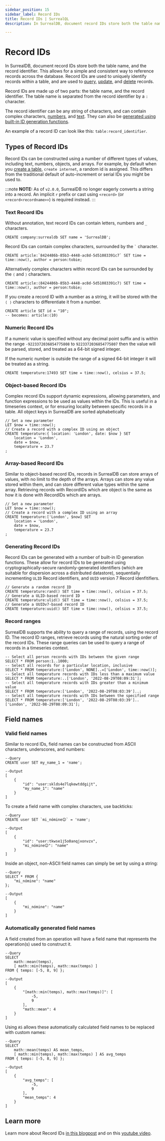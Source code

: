 ```yaml
---
sidebar_position: 15
sidebar_label: Record IDs
title: Record IDs | SurrealQL
description: In SurrealDB, document record IDs store both the table name, and the record ID.

---
```


# Record IDs

In SurrealDB, document record IDs store both the table name, and the record identifier. This allows for a simple and consistent way to reference records across the database. Record IDs are used to uniquely identify records within a table, and are used to [query](/docs/surrealql/statements/select), [update](/docs/surrealql/statements/update), and [delete](/docs/surrealql/statements/delete) records.

Record IDs are made up of two parts: the table name, and the record identifier. The table name is separated from the record identifier by a `:` character. 

The record identifier can be any string of characters, and can contain complex characters, [numbers](/docs/surrealql/datamodel/ids#numeric-record-ids), and [text](/docs/surrealql/datamodel/ids#text-record-ids). They can also be [generated using built-in ID generation functions](/docs/surrealql/datamodel/ids#generating-record-ids).

An example of a record ID can look like this: `table:record_identifier`. 

## Types of Record IDs

Record IDs can be constructed using a number of different types of values, including text, numbers, objects, and arrays. For example, by default when you [create a table](/docs/surrealql/statements/create), `create internet`, a random id is assigned. This differs from the traditional default of auto-increment or serial IDs you might be used to.


:::note
__NOTE:__ As of `v2.0.0`, SurrealDB no longer eagerly converts a string into a record. An implicit `r` prefix or cast using `<record>` (or `<record<recordname>>`) is required instead.
:::

### Text Record IDs
Without annotation, text record IDs can contain letters, numbers and `_` characters.

```surql 
CREATE company:surrealdb SET name = 'SurrealDB';
```
Record IDs can contain complex characters, surrounded by the <code>`</code>  character.

```surql
CREATE article:`8424486b-85b3-4448-ac8d-5d51083391c7` SET time = time::now(), author = person:tobie;
```
Alternatively complex characters within record IDs can be surrounded by the `⟨` and `⟩` characters.

```surql
CREATE article:⟨8424486b-85b3-4448-ac8d-5d51083391c7⟩ SET time = time::now(), author = person:tobie;
```

If you create a record ID with a number as a string, it will be stored with the `⟨ ⟩` characters to differentiate it from a number.

```surql
CREATE article SET id = "10";
-- becomes: article:⟨10⟩
```

### Numeric Record IDs
If a numeric value is specified without any decimal point suffix and is within the range `-9223372036854775808` to `9223372036854775807` then the value will be parsed, stored, and treated as a 64-bit signed integer.

If the numeric number is outside the range of a signed 64-bit integer it will be treated as a string.

```surql
CREATE temperature:17493 SET time = time::now(), celsius = 37.5;
```

### Object-based Record IDs
Complex record IDs support dynamic expressions, allowing parameters, and function expressions to be used as values within the IDs. This is useful in a timeseries context, or for ensuring locality between specific records in a table. All object keys in SurrealDB are sorted alphabetically 

```surql
// Set a new parameter
LET $now = time::now();
// Create a record with a complex ID using an object
CREATE temperature:{ location: 'London', date: $now } SET
	location = 'London',
	date = $now,
	temperature = 23.7
;
```

### Array-based Record IDs
Similar to object-based record IDs, records in SurrealDB can store arrays of values, with no limit to the depth of the arrays. Arrays can store any value stored within them, and can store different value types within the same array. Retrieving records with RecordIDs which are object is the same as how it is done with RecordIDs which are arrays.

```surql
// Set a new parameter
LET $now = time::now();
// Create a record with a complex ID using an array
CREATE temperature:['London', $now] SET
	location = 'London',
	date = $now,
	temperature = 23.7
;
```

### Generating Record IDs
Record IDs can be generated with a number of built-in ID generation functions. These allow for record IDs to be generated using cryptographically-secure randomly-generated identifiers (which are suitable for dispersion across a distributed datastore), sequentially incrementing `ULID` Record identifiers, and `UUID` version 7 Record idenfitifiers.

```surql
// Generate a random record ID
CREATE temperature:rand() SET time = time::now(), celsius = 37.5;
// Generate a ULID-based record ID
CREATE temperature:ulid() SET time = time::now(), celsius = 37.5;
// Generate a UUIDv7-based record ID
CREATE temperature:uuid() SET time = time::now(), celsius = 37.5;
```

### Record ranges
SurrealDB supports the ability to query a range of records, using the record ID. The record ID ranges, retrieve records using the natural sorting order of the record IDs. These range queries can be used to query a range of records in a timeseries context.

```surql
-- Select all person records with IDs between the given range
SELECT * FROM person:1..1000;
-- Select all records for a particular location, inclusive
SELECT * FROM temperature:['London', NONE]..=['London', time::now()];
-- Select all temperature records with IDs less than a maximum value
SELECT * FROM temperature:..['London', '2022-08-29T08:09:31'];
-- Select all temperature records with IDs greater than a minimum value
SELECT * FROM temperature:['London', '2022-08-29T08:03:39']..;
-- Select all temperature records with IDs between the specified range
SELECT * FROM temperature:['London', '2022-08-29T08:03:39']..['London', '2022-08-29T08:09:31'];
```

## Field names

### Valid field names

Similar to record IDs, field names can be constructed from ASCII characters, underscores, and numbers:

```surql
--Query
CREATE user SET my_name_1 = 'name';

--Output
[
    {
        "id": "user:sklds4e7lqkewtddgijt",
        "my_name_1": "name"
    }
]
```

To create a field name with complex characters, use backticks:

```surql
--Query
CREATE user SET `mi_nómine😊` = 'name';

--Output
[
    {
        "id": "user:tkwse1j5o0anqjxonvzx",
        "mi_nómine😊": "name"
    }
]
```

Inside an object, non-ASCII field names can simply be set by using a string:

```surql
--Query
SELECT * FROM {
    "mi_nómine": "name"
};

--Output
[
    {
        "mi_nómine": "name"
    }
]
```

### Automatically generated field names

A field created from an operation will have a field name that represents the operation(s) used to construct it.

```surql
--Query
SELECT 
    math::mean(temps),
    [ math::min(temps), math::max(temps) ]
FROM { temps: [-5, 8, 9] };

--Output
[
    {
        "[math::min(temps), math::max(temps)]": [
            -5,
            9
        ],
        "math::mean": 4
    }
]
```

Using `AS` allows these automatically calculated field names to be replaced with custom names:

```surql
--Query
SELECT 
    math::mean(temps) AS mean_temps,
    [ math::min(temps), math::max(temps) ] AS avg_temps
FROM { temps: [-5, 8, 9] };

--Output
[
    {
        "avg_temps": [
            -5,
            9
        ],
        "mean_temps": 4
    }
]
```

## Learn more 

Learn more about Record IDs [in this blogpost](https://surrealdb.com/blog/the-life-changing-magic-of-surrealdb-record-ids#the-performance-at-scale) and on this [youtube video](https://www.youtube.com/watch?v=c0cqmWRYP8c).